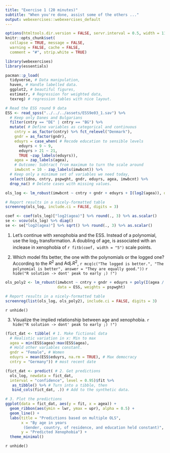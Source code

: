 ```yaml
---
title: "Exercise 1 (20 minutes)"
subtitle: "When you're done, assist some of the others ..."
output: webexercises::webexercises_default
---
```


```r
options(htmltools.dir.version = FALSE, servr.interval = 0.5, width = 115, digits = 3)
knitr::opts_chunk$set(
  collapse = TRUE, message = FALSE, 
  warning = FALSE, cache = FALSE,
  comment = "#", strip.white = TRUE)

library(webexercises)
library(essentials)
```

```r
pacman::p_load(
  tidyverse, # Data manipulation,
  haven, # Handle labelled data.
  ggplot2, # beautiful figures,
  estimatr, # Regression for weighted data,
  texreg) # regression tables with nice layout.

# Read the ESS round 9 data
ESS <- read_spss("../../../assets/ESS9e03_1.sav") %>%
  # Keep only Danes and Bulgarians
  filter(cntry == "DE" | cntry == "BG") %>% 
  mutate( # Define variables as categorical and continuous
    cntry = as_factor(cntry) %>% fct_relevel("Denmark"),
    gndr = as_factor(gndr),
    eduyrs = case_when( # Recode education to sensible levels
      eduyrs < 9 ~ 9,
      eduyrs > 21 ~ 21,
      TRUE ~zap_labels(eduyrs)),
    agea = zap_labels(agea),
    # Outcome: Subtract from maximum to turn the scale around
    imwbcnt = 10 - zap_labels(imwbcnt)) %>%
  # Keep only a minimum set of variables we need today,
  select(idno, cntry, pspwght, gndr, eduyrs, agea, imwbcnt) %>%
  drop_na() # Delete cases with missing values.
```

```r
ols_log <- lm_robust(imwbcnt ~ cntry + gndr + eduyrs + I(log2(agea)), data = ESS, weights = pspwght)

# Report results in a nicely-formatted table
screenreg(ols_log, include.ci = FALSE, digits = 3)
```

```r
coef <- coef(ols_log)["log2(agea)"] %>% round(., 3) %>% as.scalar()
se <- vcov(ols_log) %>% diag()
se <- se["log2(agea)"] %>% sqrt() %>% round(., 3) %>% as.scalar()
```
1. Let's continue with xenophobia and the ESS. Instead of a polynomial, use the $\log_2$ transformation. A doubling of age, is associated with an inclease in xenophobia of `r fitb(coef, width = "5")` scale points.

2. Which model fits better, the one with the polynomials or the logged one? According to the $R^2$ and $\text{Adj.}R^2$, `r mcq(c("The logged is better.", "The polynomial is better", answer = "They are equally good."))` 
`r hide("R solution -> dont' peak to early ;) !")`
```r
ols_poly2 <- lm_robust(imwbcnt ~ cntry + gndr + eduyrs + poly(I(agea / 10), 2, raw = TRUE), 
                       data = ESS, weights = pspwght)

# Report results in a nicely-formatted table
screenreg(list(ols_log, ols_poly2), include.ci = FALSE, digits = 3)
```
`r unhide()`

3. Visualize the implied relationship between age and xenophobia.
`r hide("R solution -> dont' peak to early ;) !")`
```r
(fict_dat <- tibble( # 1. Make fictional data
  # Realistic variation in x: Min to max
  agea = min(ESS$agea):max(ESS$agea), 
  # Hold other variables constant.
  gndr = "Female", # Women
  eduyrs = mean(ESS$eduyrs, na.rm = TRUE), # Max democracy
  cntry = "Germany")) # most recent date

(fict_dat <- predict( # 2. Get predictions
  ols_log, newdata = fict_dat,
  interval = "confidence", level = 0.95)$fit %>%
   as_tibble() %>% # Turn into a tibble, then
   bind_cols(fict_dat, .)) # Add to the synthetic data.

# 3. Plot the predictions
ggplot(data = fict_dat, aes(y = fit, x = agea)) +
  geom_ribbon(aes(ymin = lwr, ymax = upr), alpha = 0.5) +
  geom_line() +
  labs(title = "Predictions based on multiple OLS",
       x = "By age in years
        (Gender, country, of residence, and education held constant)",
       y = "Predicted Xenophobia") +
  theme_minimal()
```
`r unhide()`




